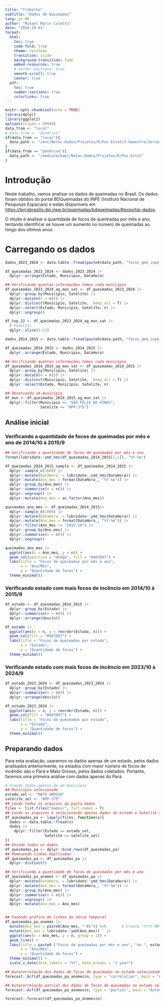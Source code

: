 ```yaml
---
title: "Trabalho"
subtitle: "Dados de Queimadas"
lang: pt-BR
author: "Mikael Marin Coletto"
date: "2024-10-01"
format:
  html:
    toc: true
    code-fold: true
    theme: cerulean
    transition: slide
    background-transition: fade
    embed-resources: true
    # anchor-sections: true 
    smooth-scroll: true
    center: true
  pdf:
    toc: true
    number-sections: true
    colorlinks: true
---
```


```r
knitr::opts_chunk$set(echo = TRUE)
library(dplyr)
library(ggplot2)
options(scipen = 99999)
data_from <- "local"
# data_from <- "pendrive"
if(data_from == "local"){
  data_path <- "/mnt/Netac-Dados/Projetos/R/Pos-Estat/3-Semestre/Series-temporais/Trabalho/dados/"
}
if(data_from == "pendrive"){
  data_path <- "/media/mikael/Netac-Dados/Projetos/R/Pos-Estat"
}
```

# Introdução

Neste trabalho, vamos analisar os dados de queimadas no Brasil. Os dados foram obtidos do portal BDQueimadas do INPE (Instituto Nacional de Pesquisas Espaciais) e estão disponíveis em [https://terrabrasilis.dpi.inpe.br/queimadas/bdqueimadas/#exportar-dados](https://terrabrasilis.dpi.inpe.br/queimadas/bdqueimadas/#exportar-dados).       

O intuito é analisar a quantidade de focos de queimadas por mês e ano, tentando identificar se houve um aumento no número de queimadas ao longo dos últimos anos.

# Carregando os dados

```r
dados_2023_2024 <- data.table::fread(paste0(data_path, "focos_qmd_inpe_2023-10-01_2024-10-01_32.767240.csv"))

df_queimadas_2023_2024 <- dados_2023_2024 |> 
  dplyr::arrange(Estado, Municipio, DataHora)

## Verificando quantas informações temos cada município
df_queimadas_2023_2024_ag_mun_sat <- df_queimadas_2023_2024 |> 
  dplyr::group_by(Municipio, Satelite) |> 
  dplyr::mutate(n = n()) |> 
  dplyr::distinct(Municipio, Satelite, .keep_all = T) |>
  dplyr::select(Estado, Municipio, Satelite, n) |> 
  dplyr::ungroup()

df_top_22 <- df_queimadas_2023_2024_ag_mun_sat |> 
  # head(22)
  dplyr::slice(1:22)

dados_2014_2015 <- data.table::fread(paste0(data_path, "focos_qmd_inpe_2014-10-01_2015-10-01_41.322529.csv"))

df_queimadas_2014_2015 <- dados_2014_2015 |> 
  dplyr::arrange(Estado, Municipio, DataHora)

## Verificando quantas informações temos cada município
df_queimadas_2014_2015_ag_mun_sat <- df_queimadas_2014_2015 |> 
  dplyr::group_by(Municipio, Satelite) |> 
  dplyr::mutate(n = n()) |> 
  dplyr::distinct(Municipio, Satelite, .keep_all = T) |>
  dplyr::select(Estado, Municipio, Satelite, n)

## Observando um município
df_mun <- df_queimadas_2014_2015_ag_mun_sat |> 
  dplyr::filter(Municipio == "SÃO FÉLIX DO XINGU",
                Satelite == "NPP-375")

```

## Análise inicial

### Verificando a quantidade de focos de queimadas por mês e ano de 2014/10 à 2015/9
```r
## Verificando a quantidade de focos de queimadas por mês e ano
format(lubridate::ymd_hms(df_queimadas_2014_2015[1,1]), "%Y-%m")

df_queimadas_2014_2015_sample <- df_queimadas_2014_2015 |> 
  dplyr::sample_n(1000) |> 
  dplyr::mutate(DataHora_ = lubridate::ymd_hms(DataHora)) |>
  dplyr::mutate(Ano_mes = format(DataHora_, "%Y-%m")) |>
  dplyr::group_by(Ano_mes) |> 
  dplyr::summarise(n = n()) |> 
  dplyr::ungroup() |> 
  dplyr::mutate(Ano_mes = as.factor(Ano_mes))

queimadas_ano_mes <- df_queimadas_2014_2015|> 
  dplyr::sample_n(1000) |> 
  dplyr::mutate(DataHora_ = lubridate::ymd_hms(DataHora)) |>
  dplyr::mutate(Ano_mes = format(DataHora_, "%Y-%m")) |>
  dplyr::filter(Ano_mes != "2015-10") |> 
  dplyr::group_by(Ano_mes) |> 
  dplyr::summarise(n = n()) |> 
  dplyr::ungroup()

queimadas_ano_mes |> 
  ggplot(aes(x = Ano_mes, y = n)) +
  geom_col(position = "dodge", fill = "#407D97") +
  labs(title = "Focos de queimadas por mês e ano",
       x = "Ano/Mês",
       y = "Quantidade de focos") +
  theme_minimal()
```
### Verificando estado com mais focos de incêncio em 2014/10 à 2015/9

```r
df_estado <- df_queimadas_2014_2015 |> 
  dplyr::group_by(Estado) |> 
  dplyr::summarise(n = n()) |> 
  dplyr::arrange(desc(n))

df_estado |>
  ggplot(aes(x = n, y = reorder(Estado, n))) +
  geom_col(fill = "#407D97") +
  labs(title = "Focos de queimadas por estado",
       x = "Estado",
       y = "Quantidade de focos") +
  theme_minimal()
```

### Verificando estado com mais focos de incêncio em 2023/10 à 2024/9

```r
df_estado_2023_2024 <- df_queimadas_2023_2024 |> 
  dplyr::group_by(Estado) |> 
  dplyr::summarise(n = n()) |> 
  dplyr::arrange(desc(n))

df_estado_2023_2024 |>
  ggplot(aes(x = n, y = reorder(Estado, n))) +
  geom_col(fill = "#407D97") +
  labs(title = "Focos de queimadas por estado",
       x = "Estado",
       y = "Quantidade de focos") +
  theme_minimal()
```

## Preparando dados

Para esta avaliação, usaremos os dados apenas de um estado, pelos dados analisados anteriormente, os estados com maior número de focos de incêndio são o Pará e Mato Grosso, pelos dados coletados.
Portanto, faremos uma primeira análise com dados apenas do Pará.

```r
# Usando dados apenas de um município
## Município selecionado
estado_sel <- "MATO GROSSO"
satelite_sel <- "NPP-375"
## Lendo todos os arquivos da pasta dados
files <- list.files("dados/", full.names = T)
## Lendo os arquivos e selecionando apenas dados do estado e Satelite selecionados
df_queimadas_pa <- lapply(files, function(x){
  dados <- data.table::fread(x)
  dados |> 
    dplyr::filter(Estado == estado_sel,
                  Satelite == satelite_sel)
})
## Unindo todos os dados
df_queimadas_pa <- dplyr::bind_rows(df_queimadas_pa)
## Removendo linhas duplicadas
df_queimadas_pa <- df_queimadas_pa |> 
  dplyr::distinct()

## Verificando a quantidade de focos de queimadas por mês e ano
df_queimadas_pa_anomes <- df_queimadas_pa |> 
  dplyr::mutate(DataHora_ = lubridate::ymd_hms(DataHora)) |>
  dplyr::mutate(Ano_mes = format(DataHora_, "%Y-%m")) |>
  dplyr::group_by(Ano_mes) |> 
  dplyr::summarise(n = n()) |> 
  dplyr::ungroup() |> 
  dplyr::mutate(Ano_mes = Ano_mes)



```

```r

## Fazendo gráfico de linhas da série temporal
df_queimadas_pa_anomes |>
  mutate(Ano_mes = paste0(Ano_mes, "-01")) %>%       # Create "YYYY-MM-01"
  mutate(Ano_mes = lubridate::ymd(Ano_mes))   |> 
  ggplot(aes(x = Ano_mes, y = n, group = 1)) +
  geom_line() +
  labs(title = paste0 ("Focos de queimadas por mês e ano", "no ", estado_sel),
       x = "Ano/Mês",
       y = "Quantidade de focos") +
  theme_minimal() +
  scale_x_date(date_labels = "%Y", date_breaks = "1 year")

```

```r
## Autocorrelação dos dados de focos de queimadas no estado selecionado
forecast::Acf(df_queimadas_pa_anomes$n, type = "correlation", main = "Autocorrelação para volume de queimadas no mês", lag.max = 15)

## Autocorrelação parcial dos dados de focos de queimadas no estado selecionado
forecast::Acf(df_queimadas_pa_anomes$n, type = "partial", main = "Autocorrelação parcial para volume de queimadas no mês", lag.max = 15)

forecast::forecast(df_queimadas_pa_anomes$n)

```
